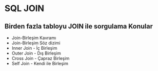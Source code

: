 # SQL JOIN


## Birden fazla tabloyu JOIN ile sorgulama Konular

- Join-Birleşim Kavramı
- Join-Birleşim Söz dizimi 
- Inner Join  - İç Birleşim
- Outer Join  - Dış Birleşim 
- Cross Join  - Çapraz Birleşim 
- Self Join   - Kendi ile Birleşim 

